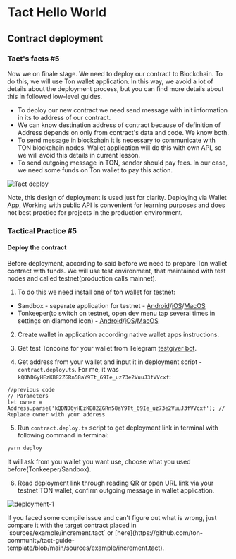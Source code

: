 
# Tact Hello World

## Contract deployment

### Tact's facts #5

Now we on finale stage. We need to deploy our contract to Blockchain. To do this, we will use Ton wallet application.
<Callout type="info" emoji="📚️">
In this way, we avoid a lot of details about the deployment process, but you can find more details about this in followed low-level guides.
</Callout>

* To deploy our new contract we need send message with init information in its to address of our contract. 
* We can know destination address of contract because of definition of Address depends on only from contract's data and code. We know both. 
* To send message in blockchain it is necessary to communicate with TON blockchain nodes. Wallet application will do this with own API, so we will avoid this details in current lesson.
* To send outgoing message in TON, sender should pay fees. In our case, we need some funds on Ton wallet to pay this action.


![Tact deploy](public/tact-hello-world/tact-hello-world-6.png)

<Callout type="warning" emoji="⚠️">
Note, this design of deployment is used just for clarity. Deploying via Wallet App, Working with public API is convenient for learning purposes and does not best practice for projects in the production environment.
</Callout>


### Tactical Practice #5
#### Deploy the contract

Before deployment, according to said before we need to prepare Ton wallet contract with funds. We will use test environment, that maintained with test nodes and called testnet(production calls mainnet).

1. To do this we need install one of ton wallet for testnet:

* Sandbox - separate application for testnet - [Android](https://play.google.com/store/apps/details?id=com.tonhub.wallet.testnet)/[iOS](https://apps.apple.com/app/ton-development-wallet/id1607857373)/[MacOS](https://apps.apple.com/app/ton-development-wallet/id1607857373)
* Tonkeeper(to switch on testnet, open dev menu tap several times in settings on diamond icon) - [Android](https://play.google.com/store/apps/details?id=com.ton_keeper)/[iOS](https://apps.apple.com/us/app/tonkeeper/id1587742107)/[MacOS](https://apps.apple.com/us/app/tonkeeper/id1587742107)

2. Create wallet in application according native wallet apps instructions.

3. Get test Toncoins for your wallet from Telegram [testgiver bot](https://t.me/testgiver_ton_bot).

4. Get address from your wallet and input it in deployment script - `contract.deploy.ts`. 
For me, it was `kQDND6yHEzKB82ZGRn58aY9Tt_69Ie_uz73e2VuuJ3fVVcxf`:

```tact"
//previous code
// Parameters
let owner = Address.parse('kQDND6yHEzKB82ZGRn58aY9Tt_69Ie_uz73e2VuuJ3fVVcxf'); // Replace owner with your address
```

5. Run `contract.deploy.ts` script to get deployment link in terminal with following command in terminal:

```bash
yarn deploy
```
It will ask from you wallet you want use, choose what you used before(Tonkeeper/Sandbox).

6. Read deployment link through reading QR or open URL link via your testnet TON wallet, confirm outgoing message in wallet application.

![deployment-1](public/tact-hello-world/tact-deployment-process-2.png)

<Callout type="info" emoji="💡️">
If you faced some compile issue and can't figure out what is wrong, just compare it with the target contract placed in `sources/example/increment.tact` or [here](https://github.com/ton-community/tact-guide-template/blob/main/sources/example/increment.tact).
</Callout>
